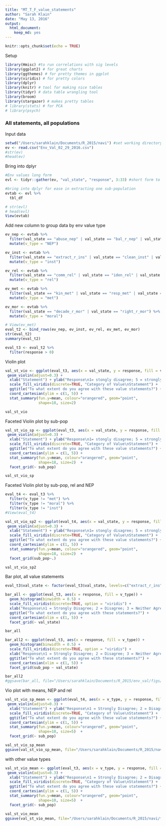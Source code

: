 ```yaml
---
title: "MT_T_F_value_statements"
author: "Sarah Klain"
date: "May 13, 2016"
output: 
  html_document: 
    keep_md: yes
---
```


```r
knitr::opts_chunk$set(echo = TRUE)
```

Setup

```r
library(Hmisc) #to run correlations with sig levels
library(ggplot2) # for great charts
library(ggthemes) # for pretty themes in ggplot
library(viridis) # for pretty colors
library(dplyr)
library(knitr) # tool for making nice tables
library(tidyr) # data table wrangling tool
library(broom)
library(stargazer) # makes pretty tables
# library(stats) # for PCA
# library(psych)
```

### All statements, all populations

Input data
```r
setwd("/Users/sarahklain/Documents/R_2015/navi") #set working directory
ev <- read.csv("Env_Val_02_29_2016.csv")
#str(ev)
#head(ev)
```

Bring into dplyr

```r
#Env values long form
evl <- tidyr::gather(ev, "val_state", "response", 3:33) #short form to long form data for ease in analysis

#bring into dplyr for ease in extracting one sub-population
evtab <- evl %>%
  tbl_df

# str(evl)
# head(evl)
View(evtab)
```

Add new column to group data by env value type

```r
ev_nep <- evtab %>% 
  filter(val_state == "abuse_nep" | val_state == "bal_r_nep" | val_state == "crisis_r_nep" | val_state == "spaceship_nep" | val_state == "bau_nep") %>% 
  mutate(v_type = "NEP")

ev_inst <- evtab %>% 
  filter(val_state == "extract_r_ins" | val_state == "clean_inst" | val_state == "loss_r_ins") %>% 
  mutate(v_type = "inst")

ev_rel <- evtab %>% 
  filter(val_state == "comm_rel" | val_state == "iden_rel" | val_state == "kin_rel" | val_state == "wild_rel" | val_state == "health_rel2" | val_state == "other_rel" ) %>% 
  mutate(v_type = "rel")

ev_met <- evtab %>% 
  filter(val_state == "kin_met" | val_state == "resp_met" | val_state == "iden_met" | val_state == "other_met") %>% 
  mutate(v_type = "met")

ev_mor <- evtab %>% 
  filter(val_state == "decade_r_mor" | val_state == "right_r_mor") %>% 
  mutate(v_type = "moral")

# View(ev_met)
eval_t2 <- bind_rows(ev_nep, ev_inst, ev_rel, ev_met, ev_mor)
str(eval_t2)
summary(eval_t2)

eval_t3 <- eval_t2 %>% 
  filter(response > 0)
```

Violin plot
```r

val_st_vio <- ggplot(eval_t3, aes(x = val_state, y = response, fill = v_type)) +
 geom_violin(adjust=0.3) +
  xlab("Statement") + ylab("Response\n1= stongly disagree; 5 = strongly agree") +
  scale_fill_viridis(discrete=TRUE, "Category of Value\nStatement") +
  ggtitle("To what extent do you agree with these value statements?") +
  coord_cartesian(ylim = c(1, 5)) +
  stat_summary(fun.y=mean, colour="orangered", geom="point", 
               shape=18, size=2)  

val_st_vio
```

Faceted Violin plot by sub-pop
```r
val_st_vio_sp <- ggplot(eval_t3, aes(x = val_state, y = response, fill = v_type)) +
 geom_violin(adjust=0.3) +
  xlab("Statement") + ylab("Response\n1= stongly disagree; 5 = strongly agree") +
  scale_fill_viridis(discrete=TRUE, "Category of Value\nStatement") +
  ggtitle("To what extent do you agree with these value statements?") +
  coord_cartesian(ylim = c(1, 5)) +
  stat_summary(fun.y=mean, colour="orangered", geom="point", 
               shape=18, size=2)  +
  facet_grid(~ sub_pop)

val_st_vio_sp
```

Faceted Violin plot by sub-pop, rel and NEP
```r
eval_t4 <- eval_t3 %>% 
  filter(v_type != "met") %>% 
  filter(v_type != "moral") %>% 
  filter(v_type != "inst")
#View(eval_t4)

val_st_vio_sp2 <- ggplot(eval_t4, aes(x = val_state, y = response, fill = v_type)) +
 geom_violin(adjust=0.3) +
  xlab("Statement") + ylab("Response\n1= stongly disagree; 5 = strongly agree") +
  scale_fill_viridis(discrete=TRUE, "Category of Value\nStatement") +
  ggtitle("To what extent do you agree with these value statements?") +
  coord_cartesian(ylim = c(1, 5)) +
  stat_summary(fun.y=mean, colour="orangered", geom="point", 
               shape=18, size=2)  +
  facet_grid(sub_pop~.)

val_st_vio_sp2
```

Bar plot, all value statements

```r
eval_t3$val_state <- factor(eval_t3$val_state, levels=c("extract_r_ins" ,"loss_r_ins","clean_inst","kin_met", "resp_met", "iden_met","other_met", "decade_r_mor","right_r_mor", "abuse_nep", "bal_r_nep", "crisis_r_nep", "spaceship_nep", "bau_nep", "comm_rel", "wild_rel", "iden_rel", "kin_rel", "health_rel2", "other_rel"))

bar_all <- ggplot(eval_t3, aes(x = response, fill = v_type)) +
  geom_histogram(binwidth = 0.5) +
  scale_fill_viridis(discrete=TRUE, option = "viridis") +
  xlab("Response\n1 = Strongly Disagree; 2 = Disagree; 3 = Neither Agree nor Disagree;\n4 = Agree; 5 = Strongly Agree") +
  ggtitle("To what extent do you agree with these statements?") +
  coord_cartesian(xlim = c(1, 5)) +
  facet_grid(~ val_state)

bar_all

bar_all2 <- ggplot(eval_t3, aes(x = response, fill = v_type)) +
  geom_histogram(binwidth = 0.5) +
  scale_fill_viridis(discrete=TRUE, option = "viridis") +
  xlab("Response\n1 = Strongly Disagree; 2 = Disagree; 3 = Neither Agree nor Disagree;\n4 = Agree; 5 = Strongly Agree") +
  ggtitle("To what extent do you agree with these statements?") +
  coord_cartesian(xlim = c(1, 5)) +
  facet_grid(sub_pop ~ val_state)

bar_all2
#ggsave(bar_all, file="/Users/sarahklain/Documents/R_2015/env_val/figs/bar_all.pdf")
```


Vio plot with means, NEP and rel

```r
val_st_vio_sp_mean <- ggplot(eval_t4, aes(x = v_type, y = response, fill = v_type)) +
 geom_violin(adjust=0.3) +
  xlab("Statement") + ylab("Response\n1 = Strongly Disagree; 2 = Disagree; 3 = Neither Agree nor Disagree;\n4 = Agree; 5 = Strongly Agree") +
  scale_fill_viridis(discrete=TRUE, "Category of Value\nStatement") +
  ggtitle("To what extent do you agree with these value statements?") +
  coord_cartesian(ylim = c(1, 5)) +
  stat_summary(fun.y=mean, colour="orangered", geom="point", 
               shape=10, size=5)  +
  facet_grid(~ sub_pop)

val_st_vio_sp_mean
ggsave(val_st_vio_sp_mean, file="/Users/sarahklain/Documents/R_2015/navi/figs/val_st_vio_sp_mean.jpg")
```

with other value types
```r
val_st_vio_mean <- ggplot(eval_t3, aes(x = v_type, y = response, fill = v_type)) +
 geom_violin(adjust=0.3) +
  xlab("Statement") + ylab("Response\n1 = Strongly Disagree; 2 = Disagree; 3 = Neither Agree nor Disagree;\n4 = Agree; 5 = Strongly Agree") +
  scale_fill_viridis(discrete=TRUE, "Category of Value\nStatement") +
  ggtitle("To what extent do you agree with these value statements?") +
  coord_cartesian(ylim = c(1, 5)) +
  stat_summary(fun.y=mean, colour="orangered", geom="point", 
               shape=10, size=5)  +
  facet_grid(~ sub_pop)

val_st_vio_mean
ggsave(val_st_vio_mean, file="/Users/sarahklain/Documents/R_2015/navi/figs/val_st_vio_mean.jpg")
```

